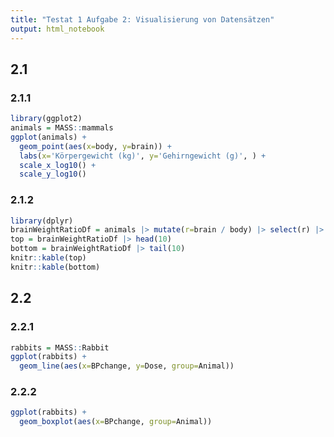 ```yaml
---
title: "Testat 1 Aufgabe 2: Visualisierung von Datensätzen"
output: html_notebook
---
```


## 2.1
### 2.1.1
```r
library(ggplot2)
animals = MASS::mammals
ggplot(animals) +
  geom_point(aes(x=body, y=brain)) +
  labs(x='Körpergewicht (kg)', y='Gehirngewicht (g)', ) +
  scale_x_log10() +
  scale_y_log10()
```
### 2.1.2
```r
library(dplyr)
brainWeightRatioDf = animals |> mutate(r=brain / body) |> select(r) |> arrange(-r)
top = brainWeightRatioDf |> head(10)
bottom = brainWeightRatioDf |> tail(10)
knitr::kable(top)
knitr::kable(bottom)
```
## 2.2
### 2.2.1
```r
rabbits = MASS::Rabbit
ggplot(rabbits) +
  geom_line(aes(x=BPchange, y=Dose, group=Animal))
```
### 2.2.2
```r
ggplot(rabbits) +
  geom_boxplot(aes(x=BPchange, group=Animal))
```
